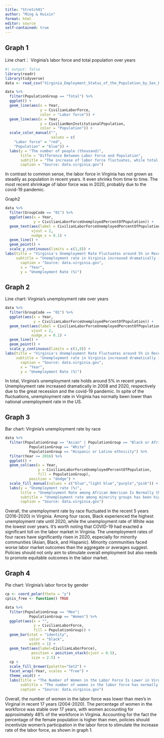 ```yaml
---
title: "Stretch01"
author: "Ming & Huixin"
format: html
editor: source
self-contained: true
---
```

## Graph 1
Line chart： Virginia's labor force and total population over years
```r
#| output: false
library(readr)
library(tidyverse)
data <- read_csv("Virginia_Employment_Status_of_the_Population_by_Sex_by_Race_and_by_Age_by_Year.csv")

```

```r
data %>%
  filter(PopulationGroup == "Total") %>%
  ggplot() +
  geom_line(aes(x = Year,
                y = CivilianLaborForce,
                color = "Labor force")) +
  geom_line(aes(x = Year,
                y = CivilianNonInstitutionalPopulation,
                color = "Population")) +
  scale_color_manual("", 
                     values = c(
    "Labor force" = "red",
    "Population" = "blue")) +
  labs(y = "The number of people (thousand)",
       title = "Difference Between Labor Force and Population",
       subtitle = "The increase of labor force fluctuates, while total population increases steadily in Virginia.",
       caption = "Source: data.virginia.gov")
```
In contrast to common sense, the labor force in Virginia has not grown as steadily as population in recent years. It even shrinks from time to time. The most recent shrinkage of labor force was in 2020, probably due to the covid-19 pandemic.

Graph2 
```r
data %>%
  filter(GroupCode == "01") %>%
  ggplot(aes(x = Year,
             y = CivilianLaborForceUnemployedPercentOfPopulation)) +
  geom_text(aes(label = CivilianLaborForceUnemployedPercentOfPopulation),
            vjust = 2,
            nudge_x = 0.1) +
  geom_line() +
  geom_point() +
  scale_y_continuous(limits = c(1,8)) +
labs(title = "Virginia's Unemployment Rate Fluctuates around 5% in Recent Years",
     subtitle = "Unemployment rate in Virginia increased dramatically in 2020, probably due to the pandemic.",
       caption = "Source: data.virginia.gov",
       x = "Year",
       y = "Unemployment Rate (%)")

```

## Graph 2
Line chart: Virginia's unemployment rate over years
```r
data %>%
  filter(GroupCode == "01") %>%
  ggplot(aes(x = Year,
             y = CivilianLaborForceUnemployedPercentOfPopulation)) +
  geom_text(aes(label = CivilianLaborForceUnemployedPercentOfPopulation),
            vjust = 2,
            nudge_x = 0.1) +
  geom_line() +
  geom_point() +
  scale_y_continuous(limits = c(1,8)) +
labs(title = "Virginia's Unemployment Rate Fluctuates around 5% in Recent Years",
     subtitle = "Unemployment rate in Virginia increased dramatically in 2020, probably due to the pandemic.",
       caption = "Source: data.virginia.gov",
       x = "Year",
       y = "Unemployment Rate (%)")
```
In total, Virginia's unemployment rate holds around 5% in recent years. Unemployment rate increased dramatically in 2008 and 2020, respectively due to the great recession and the covid-19 pandemic. In spite of the fluctuations, unemployment rate in Virginia has normally been lower than national unemployment rate in the US.

## Graph 3
Bar chart: Virginia's unemployment rate by race
```r
data %>%
  filter(PopulationGroup == "Asian" | PopulationGroup == "Black or African American" |
           PopulationGroup == "White" |
           PopulationGroup == "Hispanic or Latino ethnicity") %>%
  filter(Year >= 2016) %>%
  ggplot() +
  geom_col(aes(x = Year,
               y = CivilianLaborForceUnemployedPercentOfPopulation,
               fill = PopulationGroup),
           position = "dodge") +
  scale_fill_manual(values = c("blue","light blue","purple","pink")) +
  labs(y = "Unemployment rate (%)", 
       title = "Unemployment Rate among African American Is Normally the Highest",
       subtitle = "Unemployment rate among minority groups has been higher than among white people in the past 5 years in Virginia.",
       caption = "Source: data.virginia.gov")

```
Overall, the unemployment rate by race fluctuated in the recent 5 years (2016-2020) in Virginia. Among four races, Black experienced the highest unemployment rate until 2020, while the unemployment rate of White was the lowest over years. It's worth noting that COVID-19 had exacted a significant toll on the labor market in Virginia. The unemployment rates of four races have significantly risen in 2020, especially for minority communities (Asian, Black, and Hispanic). Minority communities faced worse labor market outcomes than the aggregate or averages suggest. Policies should not only aim to stimulate overall employment but also needs to promote equitable outcomes in the labor market.

## Graph 4
Pie chart: Virginia's labor force by gender
```r
cp <- coord_polar(theta = "y")
cp$is_free <- function() TRUE

data %>%
  filter(PopulationGroup == "Men"|
           PopulationGroup == "Women") %>%
  ggplot(aes(x = "", 
             y = CivilianLaborForce,
             fill = PopulationGroup)) +
  geom_bar(stat = "identity",
           color = "black",
           width = 1) +
  geom_text(aes(label=CivilianLaborForce),
            position = position_stack(vjust = 0.5),
            size = 2.5) +
  cp +
  scale_fill_brewer(palette="Set2") +
  facet_wrap(~Year, scales = "free") +
  theme_void() +
  labs(title = "The Number of Women in the Labor Force Is Lower in Virginia",
       subtitle = "The number of women in the labor force has normally been lower than men in Virginia in the past 17 years.",
       caption = "Source: data.virginia.gov")

```
Overall, the number of women in the labor force was lower than men's in Virginal in recent 17 years (2004-2020). The percentage of women in the workforce was stable over 17 years, with women accounting for approximately 48% of the workforce in Virginia. Accounting for the fact the percentage of the female population is higher than men, policies should incentivize women's participation in the labor force to stimulate the increase rate of the labor force, as shown in graph 1.